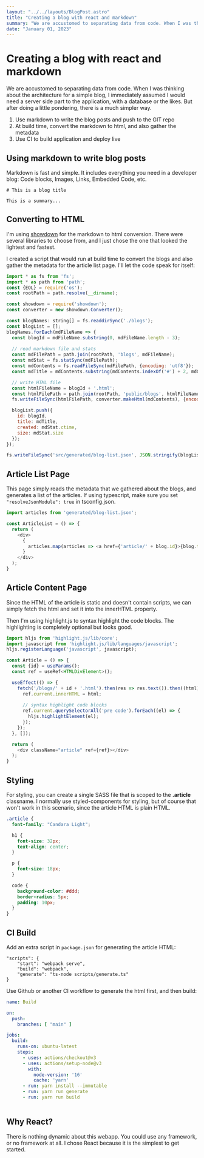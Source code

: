 ```yaml
---
layout: "../../layouts/BlogPost.astro"
title: "Creating a blog with react and markdown"
summary: "We are accustomed to separating data from code. When I was thinking about the architecture for a simple blog, I immediately assumed I would need a server side part to the application, with a database or the likes. But after doing a little pondering, there is a much simpler way."
date: "January 01, 2023"
---
```


# Creating a blog with react and markdown

We are accustomed to separating data from code. When I was thinking about the architecture for a simple blog, I immediately
assumed I would need a server side part to the application, with a database or the likes. But after doing a little
pondering, there is a much simpler way.

1. Use markdown to write the blog posts and push to the GIT repo
2. At build time, convert the markdown to html, and also gather the metadata
3. Use CI to build application and deploy live

## Using markdown to write blog posts

Markdown is fast and simple. It includes everything you need in a developer blog: Code blocks, Images, Links, Embedded
Code, etc.

```
# This is a blog title

This is a summary... 
```

## Converting to HTML

I'm using [showdown](https://showdownjs.com/) for the markdown to html conversion. There were several libraries to
choose from, and I just chose the one that looked the lightest and fastest.

I created a script that would run at build time to convert the blogs and also gather the metadata for the article list
page. I'll let the code speak for itself:

```javascript
import * as fs from 'fs';
import * as path from 'path';
const {EOL} = require('os');
const rootPath = path.resolve(__dirname);

const showdown = require('showdown');
const converter = new showdown.Converter();

const blogNames: string[] = fs.readdirSync('./blogs');
const blogList = [];
blogNames.forEach(mdFileName => {
  const blogId = mdFileName.substring(0, mdFileName.length - 3);
  
  // read markdown file and stats
  const mdFilePath = path.join(rootPath, 'blogs', mdFileName);
  const mdStat = fs.statSync(mdFilePath);
  const mdContents = fs.readFileSync(mdFilePath, {encoding: 'utf8'});
  const mdTitle = mdContents.substring(mdContents.indexOf('#') + 2, mdContents.indexOf(EOL));

  // write HTML file
  const htmlFileName = blogId + '.html';
  const htmlFilePath = path.join(rootPath, 'public/blogs', htmlFileName);
  fs.writeFileSync(htmlFilePath, converter.makeHtml(mdContents), {encoding: 'utf8'});

  blogList.push({
    id: blogId,
    title: mdTitle,
    created: mdStat.ctime,
    size: mdStat.size
  });
});

fs.writeFileSync('src/generated/blog-list.json', JSON.stringify(blogList), {encoding: 'utf8'});


```

## Article List Page

This page simply reads the metadata that we gathered about the blogs, and generates a list of the articles. 
If using typescript, make sure you set `"resolveJsonModule": true` in tsconfig.json.

```javascript
import articles from 'generated/blog-list.json';

const ArticleList = () => {
  return (
    <div>
      {
        articles.map(articles => <a href={'article/' + blog.id}>{blog.title}</a>)
      }
    </div>
  );
}
```

## Article Content Page

Since the HTML of the article is static and doesn't contain scripts, we can simply fetch the html and set it into the
innerHTML property. 

Then I'm using highlight.js to syntax highlight the code blocks. The highlighting is completely optional but
looks good.

```javascript
import hljs from 'highlight.js/lib/core';
import javascript from 'highlight.js/lib/languages/javascript';
hljs.registerLanguage('javascript', javascript);

const Article = () => {
  const {id} = useParams();
  const ref = useRef<HTMLDivElement>();

  useEffect(() => {
    fetch('/blogs/' + id + '.html').then(res => res.text()).then((html) => {
      ref.current.innerHTML = html;
      
      // syntax highlight code blocks
      ref.current.querySelectorAll('pre code').forEach((el) => {
        hljs.highlightElement(el);
      });
    });
  }, []);

  return (
    <div className="article" ref={ref}></div>
  );
}
```

## Styling

For styling, you can create a single SASS file that is scoped to the **.article** classname. 
I normally use styled-components for styling, but of course that won't work in this scenario, since the article HTML is plain HTML.

```scss
.article {
  font-family: "Candara Light";

  h1 {
    font-size: 32px;
    text-align: center;
  }

  p {
    font-size: 18px;
  }

  code {
    background-color: #ddd;
    border-radius: 5px;
    padding: 10px;
  }
}
```

## CI Build

Add an extra script in `package.json` for generating the article HTML:

```
"scripts": {
    "start": "webpack serve",
    "build": "webpack",
    "generate": "ts-node scripts/generate.ts"
}
```

Use Github or another CI workflow to generate the html first, and then build:

```yaml
name: Build

on:
  push:
    branches: [ "main" ]

jobs:
  build:
    runs-on: ubuntu-latest
    steps:
      - uses: actions/checkout@v3
      - uses: actions/setup-node@v3
        with:
          node-version: '16'
          cache: 'yarn'
      - run: yarn install --immutable
      - run: yarn run generate
      - run: yarn run build
      
```

## Why React?

There is nothing dynamic about this webapp. You could use any framework, or no framework at all. I chose React because
it is the simplest to get started.
